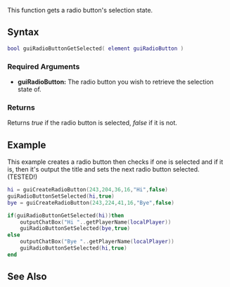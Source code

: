 {{Client function}}
 
This function gets a radio button's selection state.

==Syntax== 
<syntaxhighlight lang="lua">
bool guiRadioButtonGetSelected( element guiRadioButton )
</syntaxhighlight> 

===Required Arguments=== 
*'''guiRadioButton:''' The radio button you wish to retrieve the selection state of.

===Returns===
Returns ''true'' if the radio button is selected, ''false'' if it is not.

==Example==
This example creates a radio button then checks if one is selected and if it is, then it's output the title and sets the next radio button selected. (TESTED!)
<syntaxhighlight lang="lua">hi = guiCreateRadioButton(243,204,36,16,"Hi",false)
guiRadioButtonSetSelected(hi,true)
bye = guiCreateRadioButton(243,224,41,16,"Bye",false)

if(guiRadioButtonGetSelected(hi))then
	outputChatBox("Hi "..getPlayerName(localPlayer))
	guiRadioButtonSetSelected(bye,true)
else
	outputChatBox("Bye "..getPlayerName(localPlayer))
	guiRadioButtonSetSelected(hi,true)
end
</syntaxhighlight>

==See Also==
{{GUI_functions}}